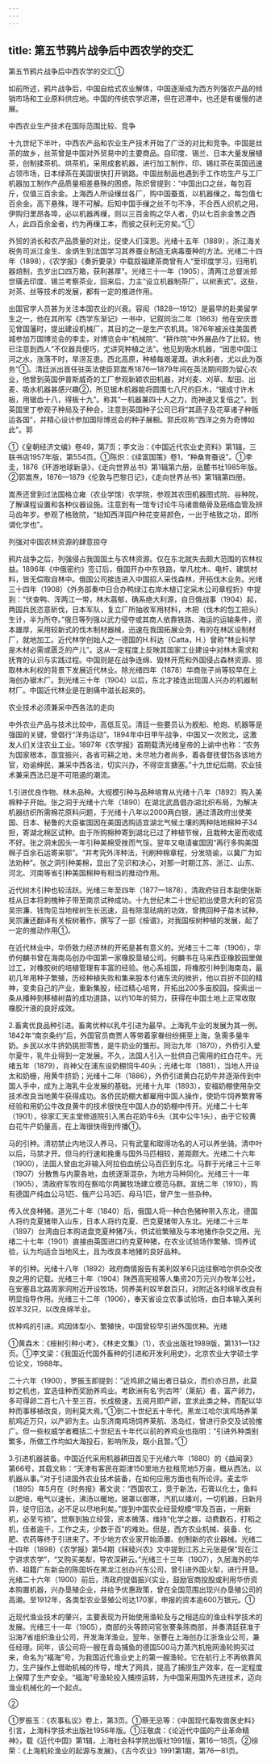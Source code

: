 ```yaml
---
---
---
```

title: 第五节鸦片战争后中西农学的交汇
---



第五节鸦片战争后中西农学的交汇①

如前所述，鸦片战争后，中国自给式农业解体，中国逐渐成为西方列强农产品的倾销市场和工业原料供应地。中国的传统农学迟滞，但在迟滞中，也还是有缓慢的进展。

中西农业生产技术在国际范围比较、竞争

十九世纪下半叶，中西农产品和农业生产技术开始了广泛的对比和竞争。中国是丝茶的故乡，丝茶曾是中国对外贸易中的主要商品。自印度、锡兰、日本大量发展植茶，创制揉茶机、烘茶机，采用成套机器，进行加工制作，印、锡红茶在英国迅速占领市场，日本绿茶在美国很快打开销路。中国丝制品也遇到手工作坊生产与工厂机器加工制作产品质量相差悬殊的困惑。陈炽曾提到：“中国出口之丝，每包百斤，仅值三百余金。上海西人所设缫丝各厂，购中国蚕茧，以机器缫之，每包值七百余金。高下悬殊，理不可解。后知中国手缫之丝不匀不净，不合西人织机之用，伊购归里昂各埠，必以机器再缫，则以三百金购之华人者，仍以七百余金售之西人，此四百余金者，约为再缫工本，而彼之获利无穷矣。”①

外贸的消长和农产品质量的对比，促使人们深思。光绪十五年（1889），浙江海关税务司派江金生、金炳生到法国学习其养蚕业制造无病毒蚕种的方法。光绪二十四年（1898），《农学报》《奏折要录》中载叙福建茶商曾有人“至印度学习，归用机器焙制，去岁出口四万箱，获利甚厚”。光绪三十一年（1905），清两江总督派郑世璜去印度、锡兰考察茶业，回来后，力主“设立机器制茶厂，以树表式”。这些，对茶、丝等技术的发展，都有一定的推进作用。

出国官学人员甚为关注本国农业的兴衰。容闳（1828—1912）是最早的赴美留学生之一，他在其所写《西学东渐记》一书中，记叙同治二年（1863）他在安庆晋见曾国藩时，提出建设机械厂，其目的之一是生产农机具。1876年被派往美国费城参加万国博览会的李圭，对博览会中“机械院”、“耕作院”中外展品作了比较。他已注意到西人“不仅器具便巧，尤讲究种植之法”。他见到吸水机器，“因思中国江河之水，涨落不时，旱涝互患。西北高原，种植每艰灌溉。讲水利者，尤以此为亟务”①。清廷派出首任驻英法使臣郭嵩焘1876—1879年间在英法期间颇为留心农业，他曾到英国伊普斯威奇的工厂参观新颖农田机器，对刈麦、刈草、犁田、出麦、吸水机器甚感兴趣②，所见锯木机器能将圆围七八尺的巨木，“锯成寸许木板，用锯齿十八，得板十九”。称其“一机器兼四十人之力，而神速又复倍之”。到英国里丁参观子种局及子种会，注意到英国种子公司已将“其蔬子及花草诸子种贩运各国”，并精心设计参加国际博览会的种子展橱。郭氏叹称“西洋之务为奇博如此”。郭

①《皇朝经济文编》卷49，第7页；李文治：《中国近代农业史资料》第1辑，三联书店1957年版，第554页。①陈炽：《续富国策》卷1，“种桑育蚕说”。①李圭，1876《环游地球新录》，《走向世界丛书》第1辑第六册，岳麓书社1985年版。②郭嵩焘，1876—1879《伦敦与巴黎日记》，《走向世界丛书》第1辑第四册。

嵩焘还曾到过法国格立雍（农业学馆）农学院，参观其农田机器图式院、谷种院，了解课程设置和各种仪器设施。注意到有一馆专讨论牛马诸兽骼骨及筋络血管及辨马齿年岁。参观了格致院，“始知西洋园户种花变易颜色，一出于格致之功，即所谓化学也”。

列强对中国农林资源的肆意掠夺

鸦片战争之后，列强侵占我国国土与农林资源。仅在东北就失去颇大范围的农林权益。1896年《中俄密约》签订后，俄国开办中东铁路，举凡枕木、电杆、建筑材料，皆无偿取自林中。俄国公司接连进入中国招人采伐森林，开拓伐木业务。光绪三十四年（1908）《外务部奏中日合办鸭绿江右岸木植订定采木公司章程折》中提到：“伏查鸭、浑两江一带，林木蓊郁，确系绝大利源，自日俄战事（1904）起，两国兵民恣意斫伐，日本军队，复立厂所抽收军用材料，木把（伐木的包工把头）生计，半为所夺。”俄日等列强以武力侵夺或其商人依靠铁路、海运的运输条件，资本雄厚，采用较新式的伐木制材器械，迅速在我国拓展业务，有的在林区设制材厂，就地加工。近代林学创始人之一德国的H.科达（Catta，H.）曾称“林业科学是木材必需或匮乏的产儿”。这从一定程度上反映其国家工业建设中对林木需求和抚育的认识与实践过程。中国则是在战争连绵、毁林开荒和外国侵占森林资源、掠取林木利权的背景下发展近代林业。除光绪四年（1878）华商张子尚等较早在上海创办锯木厂。到光绪三十年（1904）以后，东北才接连出现国人兴办的机器制材厂。中国近代林业是在剧痛中滋长起来的。

农业技术必须兼采中西各法的走向

中外农业产品与技术比较中，高低互见。清廷一些要员认为舰船、枪炮、机器等是强国的关键，曾倡行“洋务运动”。1894年中日甲午战争，中国又一次败北，这激发人们关注农业工业。1897年《农学报》首期载清光绪皇帝的上谕中也称：“农务为国家根本，亟宜振兴，各省可耕之地，未尽地力者尚多，着各督抚督饬各该地方官，劝谕绅民，兼采中西各法，切实兴办，不得空言搪塞。”十九世纪后期，农业技术兼采西法已是不可阻遏的潮流。

1.引进优良作物、林木品种。大规模引种与品种培育从光绪十八年（1892）购入美棉种子开始。张之洞于光绪十六年（1890）在湖北武昌倡办湖北织布局，为解决机器纺织所需棉花原料问题，于光绪十八年以2000两白银，通过清政府出使美国、日本、秘鲁的大臣崔国因在美国选购适宜湖北气候土壤的两种陆地棉种子34担，寄湖北棉区试种。由于所购棉种寄到湖北已过了种植节候，且栽种太密而收成不好。张之洞未因头一年引种美棉受挫而气馁。翌年又电请崔国因“再行多购美国棉子百余石运寄来鄂”。“并考究外洋种法，刊刷种棉章程，分发晓谕，以冀广为如法劝种”。张之洞引种美棉，显出了见识和决心，对那一时期江苏、浙江、山东、河北、河南等省引种美国棉种有相当的推动作用。

近代树木引种也较活跃。光绪三年至四年（1877—1878），清政府驻日本副使张斯桂从日本将刺槐种子带至南京试种成功。十九世纪末二十世纪初出使意大利的官员吴宗濂、钱恂见当地桉树生长迅速，且有除湿祛病的功效，曾携回种子苗木试种，吴宗濂还翻译有关桉树著作，撰写了一部《桉谱》，对我国桉树种植的发展，起了一定的推动作用①。

在近代林业中，华侨致力经济林的开拓是甚有意义的。光绪三十二年（1906），华侨何麟书曾在海南岛创办中国第一家橡胶垦植公司。何麟书在马来西亚橡胶园里做过工，对橡胶树的培植管理有丰富的经验。他心系祖国，将橡胶引种到海南岛，最初几年用种子繁殖，历经种植失败和集来股本付诸东流的挫折，他以百折不回的精神，变卖自己的产业，重新集股，经过精心培育，开拓出200多亩胶园。探索出一条从播种到移植树苗的成功道路，以约10年的努力，获得在中国土地上正常收取橡胶汁液的良好成效。

2.畜禽优良品种引进。畜禽优种以乳牛引进为最早。上海乳牛业的发展为其一例。1842年“南京条约”后，外国官员商贾人等带着家眷纷纷拥至上海，急需多量牛奶。乡民以水牛挤奶挑担零售，是牛奶业的雏形。同治九年（1870），外侨引入爱尔夏牛，乳牛业得到一定发展。不久，法国人引入一批供自己需用的红白花牛。光绪五年（1879），肖神父在浦东设奶棚饲牛40头；光绪七年（1881），当地人开设太和奶栅，用黄牛挤奶；光绪十二年（1886），外侨引进黄白花奶牛并逐渐传到中国人手中，成为上海乳牛业发展的基础。光绪十九年（1893），安福奶棚使用杂交技术改良当地黄牛获得成功。各侨民奶棚大都雇用中国人操作，使奶牛饲养繁育等经验和用奶公牛改良黄牛的技术很快在中国人办的奶棚中传开。光绪二十七年（1901），徐家汇天主堂修道院引入黑白花奶牛6头（其中公牛1头），由于它较黄白花牛产奶量高，在上海很快得到传播①。

马的引种。清初禁止内地汉人养马，只有武童和取得功名的人可以养坐骑。清中叶以后，马禁才开。但马的行速和挽重与国外马匹相较，差距颇大。光绪二十六年（1900），法国人曾由北非输入阿拉伯血统公马百匹到东北。马群于光绪三十三年（1907）分散售与内蒙各地，血统逐渐混杂，为地方马种同化。光绪三十一年（1905），清政府军牧司在察哈尔两翼牧场建立模范马群。宣统二年（1910），购有德国产纯血公马1匹、俄产公马3匹、母马1匹，曾产生一些杂种。

传入优良种猪。道光二十年（1840）后，俄国人将一种白色猪种带入东北，德国人将约克夏猪带入山东，日本人将约克夏、巴克夏猪带入东北。光绪二十三年（1897）台湾由日本购进盘克夏种猪7头，供试验繁殖及与本地猪作杂交之用。光绪二十七年（1901）直接由英国进口约克夏种猪，在农业试验场作繁殖、饲养试验，认为均适合当地风土，且为改良本地猪的良好品种。

羊的引种。光绪十八年（1892）政府商情报告有美利奴羊6只运往察哈尔供杂交改良之用的记载。光绪三十年（1904）陕西高宪祖等人集资20万元兴办牧羊公社，在安塞县北路周家洞附近开设牧场，饲养美利奴羊数百只，对附近各村绵羊改良有明显指导作用。光绪三十二年（1906），奉天省设立农事试验场，由日本输入美利奴羊32只，以改良绵羊业。

优种鸡的引进。鸡因体型小、繁殖快，中国曾较早引进外国优种。光绪

①黄森木：《桉树引种小考》，《林史文集》（1），农业出版社1989版，第131—132页。①李文梁：《我国近代国外畜种的引进和开发利用史》，北京农业大学硕士学位论文，1988年。

二十六年（1900），罗振玉即提到：“近鸡卵之输出者日益众，而价亦日昂，此莫妙之机也，宜选佳种而奖励养鸡业。考欧洲有名‘列古吽’（莱航）者，富产卵力，多可得卵二百七八十至三百，长成极速，五阅月即产卵，宜求此类之种，而配以华种而事移植改良，则利莫大焉。”①到二十世纪五十年代，黑龙江哈尔滨鸡场养莱航鸡近万只，以产卵为主。山东济南鸡场饲养莱航、洛岛红，曾进行杂交及试验推广。但一些权威学者概括二十世纪五十年代以前的养鸡业也指明：“引进外种类别繁多，所做工作均如大海投石，影响所及，既小且暂。”①

3.引进机器装备。中国近代采用机器耕田首见于光绪六年（1880）的《益闻录》第66号，其载文称：“天津有客民在距津150里地方批租荒地5万亩，概从西法，以机器从事。”对于引进国外农业技术装备，在如何应用方面也有所论评。麦孟华（1895）年5月在《时务报》著文说：“西国农工，竞于新法，石膏以化土，鱼料以肥培，电气以速长，沸汤以暖地，玻罩以御寒，汽机以播刈，一切机器，日新月异，徒守旧法，必不足以尽地利矣。”提到中国农业经营规模“罕及百亩，一用新机，必至亏损”。觉察到独立经营，资本微落，维持“化学之器，动费数石，打稻之机，佳者逾千，工作之夫，少数于百”的难处。但是，西方农业机械、装备、化肥、农药等终于引进来了。不少地方农业家开始添置、创制新的农业器械。光绪二十四年（1898）《农学报》第54期《秣稜兴农》文中提到江苏上元张是保“现在江宁讲求农学”，“又购买美犁，导农深耕云。”光绪三十三年（1907），久居海外的华侨、祖籍广东新会的陈国圻在黑龙江创办兴东公司，曾引进外国火犁，进行开垦。光绪二十六年（1900）前后，清政府提倡振兴实业，鼓励官商投股或利用华侨资本购置机器，兴办垦殖企业，并给予优惠政策，曾在全国范围出现兴办垦殖公司的高潮。至1912年，各类型农业垦殖公司达170家，申报的资本逾600万银元。①

近现代渔业技术的肇兴，主要表现为开始使用渔轮及与之相适应的渔业科学技术的发展。光绪三十一年（1905），商部的头等顾问官张謇条陈商部，并奏清廷获准于沿海7省组织渔业公司，开发海洋渔业。翌年，张謇在上海创办江浙渔业公司，兼任经理。同年，该公司将一艘在青岛捕鱼的德国500马力蒸汽机拖网渔轮购买过来，命名为“福海”号，为我国近代渔业史上的第一艘渔轮。它在航行上不再依靠风力，生产操作上借助机械的传导，增大了网具，提高了捕捞生产效率，在一定程度上保障了生产安全。“福海”号渔轮投入捕捞运转，为中国采用国外先进技术，迈向渔业机械化的一个起点。

②

①罗振玉：《农事私议》卷上，第3页。①蔡无忌等：《中国现代畜牧兽医史料》引言，上海科学技术出版社1956年版。①汪敬虞：《论近代中国的产业革命精神》，载《近代中国》第1辑，上海社会科学院出版社1991版，第16—18页。②徐荣：《上海机轮渔业的起源与发展》，《古今农业》1991第1期，第76—81页。